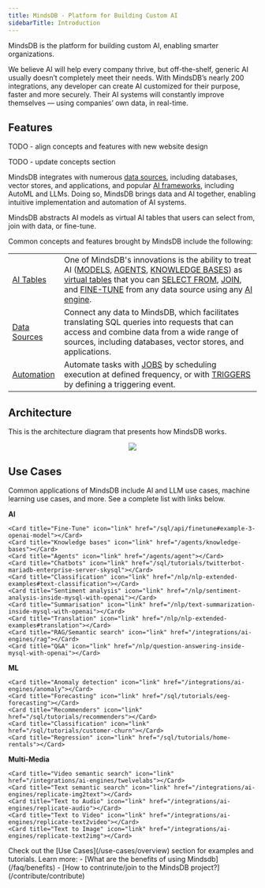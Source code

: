 ```yaml
---
title: MindsDB - Platform for Building Custom AI
sidebarTitle: Introduction
---
```


MindsDB is the platform for building custom AI, enabling smarter organizations.

We believe AI will help every company thrive, but off-the-shelf, generic AI usually doesn’t completely meet their needs. With MindsDB’s nearly 200 integrations, any developer can create AI customized for their purpose, faster and more securely. Their AI systems will constantly improve themselves — using companies’ own data, in real-time.

## Features

TODO - align concepts and features with new website design

TODO - update concepts section

MindsDB integrates with numerous [data sources](/integrations/data-overview), including databases, vector stores, and applications, and popular [AI frameworks](/integrations/ai-overview), including AutoML and LLMs. Doing so, MindsDB brings data and AI together, enabling intuitive implementation and automation of AI systems.

MindsDB abstracts AI models as virtual AI tables that users can select from, join with data, or fine-tune.

Common concepts and features brought by MindsDB include the following:

| | |
|------------|------------|
| [AI Tables](/integrations/ai-overview) | One of MindsDB's innovations is the ability to treat AI ([MODELS](/model-types), [AGENTS](/agents/agent), [KNOWLEDGE BASES](/agents/knowledge-bases)) as [virtual tables](/generative-ai-tables) that you can [SELECT FROM](/sql/get-single-prediction), [JOIN](/sql/get-batch-predictions), and [FINE-TUNE](/sql/api/finetune) from any data source using any [AI engine](/integrations/ai-overview). |
| [Data Sources](/integrations/data-overview) | Connect any data to MindsDB, which facilitates translating SQL queries into requests that can access and combine data from a wide range of sources, including databases, vector stores, and applications. |
| [Automation](/sql/create/jobs) | Automate tasks with [JOBS](/sql/create/jobs) by scheduling execution at defined frequency, or with [TRIGGERS](/sql/create/trigger) by defining a triggering event. |

## Architecture

This is the architecture diagram that presents how MindsDB works.

<p align="center">
  <img src="https://docs.google.com/drawings/d/e/2PACX-1vRAViEKpgXsOrwgqHUL-E2XSeo48ZLFYFJAiU69qE0OH__mcNvp1I8Dx4KebH1Rvp-9GjUTz4MtCVBp/pub?w=903&h=500"/>
</p>  

## Use Cases

Common applications of MindsDB include AI and LLM use cases, machine learning use cases, and more. See a complete list with links below.

**AI**

<CardGroup cols={3}>

    <Card title="Fine-Tune" icon="link" href="/sql/api/finetune#example-3-openai-model"></Card>
    <Card title="Knowledge bases" icon="link" href="/agents/knowledge-bases"></Card>
    <Card title="Agents" icon="link" href="/agents/agent"></Card>
    <Card title="Chatbots" icon="link" href="/sql/tutorials/twitterbot-mariadb-enterprise-server-skysql"></Card>
    <Card title="Classification" icon="link" href="/nlp/nlp-extended-examples#text-classification"></Card>
    <Card title="Sentiment analysis" icon="link" href="/nlp/sentiment-analysis-inside-mysql-with-openai"></Card>
    <Card title="Summarisation" icon="link" href="/nlp/text-summarization-inside-mysql-with-openai"></Card>
    <Card title="Translation" icon="link" href="/nlp/nlp-extended-examples#translation"></Card>
    <Card title="RAG/Semantic search" icon="link" href="/integrations/ai-engines/rag"></Card>
    <Card title="Q&A" icon="link" href="/nlp/question-answering-inside-mysql-with-openai"></Card>

</CardGroup>

**ML**

<CardGroup cols={3}>

    <Card title="Anomaly detection" icon="link" href="/integrations/ai-engines/anomaly"></Card>
    <Card title="Forecasting" icon="link" href="/sql/tutorials/eeg-forecasting"></Card>
    <Card title="Recommenders" icon="link" href="/sql/tutorials/recommenders"></Card>
    <Card title="Classification" icon="link" href="/sql/tutorials/customer-churn"></Card>
    <Card title="Regression" icon="link" href="/sql/tutorials/home-rentals"></Card>

</CardGroup>

**Multi-Media**

<CardGroup cols={3}>

    <Card title="Video semantic search" icon="link" href="/integrations/ai-engines/twelvelabs"></Card>
    <Card title="Text semantic search" icon="link" href="/integrations/ai-engines/replicate-img2text"></Card>
    <Card title="Text to Audio" icon="link" href="/integrations/ai-engines/replicate-audio"></Card>
    <Card title="Text to Video" icon="link" href="/integrations/ai-engines/replicate-text2video"></Card>
    <Card title="Text to Image" icon="link" href="/integrations/ai-engines/replicate-text2img"></Card>

</CardGroup>

<Tip>
Check out the [Use Cases](/use-cases/overview) section for examples and tutorials.
</Tip>

<Info>
Learn more:
- [What are the benefits of using Mindsdb](/faq/benefits)
- [How to contrinute/join to the MindsDB project?](/contribute/contribute)
</Info>
